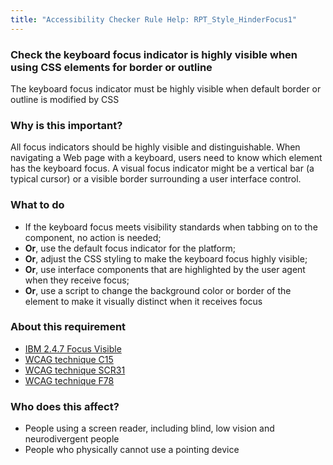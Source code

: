 ```yaml
---
title: "Accessibility Checker Rule Help: RPT_Style_HinderFocus1"
---
```


<div className="toolHelp">
<Row>
<Column colLg={16} colMd={8} colSm={4} className="toolHead">

### Check the keyboard focus indicator is highly visible when using CSS elements for border or outline

<div id="locLevel"></div>

The keyboard focus indicator must be highly visible when default border or outline is modified by CSS

</Column>
</Row>
<Row>
<Column colLg={11} colMd={5} colSm={4} className="toolMain">

### Why is this important?

All focus indicators should be highly visible and distinguishable. When navigating a Web page with a keyboard, users need to know which element has the keyboard focus. A visual focus indicator might be a vertical bar (a typical cursor) or a visible border surrounding a user interface control.

<div id="locSnippet"></div>

### What to do

 * If the keyboard focus meets visibility standards when tabbing on to the component, no action is needed;
 * **Or**, use the default focus indicator for the platform;
 * **Or**, adjust the CSS styling to make the keyboard focus highly visible;
 * **Or**, use interface components that are highlighted by the user agent when they receive focus;
 * **Or**, use a script to change the background color or border of the element to make it visually distinct when it receives focus

</Column>
<Column colLg={5} colMd={3} colSm={4} className="toolLeft">

### About this requirement

* [IBM 2.4.7 Focus Visible](https://www.ibm.com/able/requirements/requirements/#2_4_7)
* [WCAG technique C15](https://www.w3.org/WAI/WCAG21/Techniques/css/C15)
* [WCAG technique SCR31](https://www.w3.org/WAI/WCAG21/Techniques/client-side-script/SCR31)
* [WCAG technique F78](https://www.w3.org/WAI/WCAG21/Techniques/failures/F78)

### Who does this affect?

 * People using a screen reader, including blind, low vision and neurodivergent people
 * People who physically cannot use a pointing device

</Column>
</Row>
</div>

